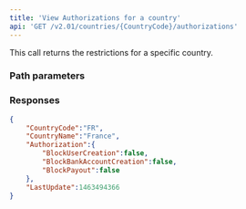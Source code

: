 ```yaml
---
title: 'View Authorizations for a country'  
api: 'GET /v2.01/countries/{CountryCode}/authorizations'  
---
```




This call returns the restrictions for a specific country.  

### Path parameters  

<CountryCode />  

### Responses  

<AccordionGroup><Accordion title="200" defaultOpen>  

<CountryCodeResponse />  

<CountryNameResponse />  

<AuthorizationResponse />  

<LastUpdateResponse /></Accordion></AccordionGroup>  

<ResponseExample>  

```json 200  
{
    "CountryCode":"FR",
    "CountryName":"France",
    "Authorization":{
        "BlockUserCreation":false,
        "BlockBankAccountCreation":false,
        "BlockPayout":false
    },
    "LastUpdate":1463494366
}  
 ```  

</ResponseExample>  

<RequestExample>  
    <NodeViewCountryAuthorizations />
    <RubyViewCountryAuthorizations />
    <JavaViewCountryAuthorizations />
    <ViewCountryAuthorizationsPython />
    <NetViewCountryAuthorizations />
</RequestExample>